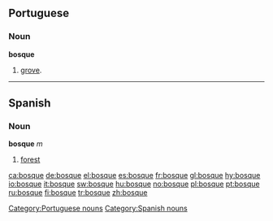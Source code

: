 ==Portuguese==
===Noun===
'''bosque''' {{m}}
# [[grove]].

[[Category:Portuguese nouns]]

----

==Spanish==
===Noun===
'''bosque''' ''m''

# [[forest]]

[[Category:Spanish nouns]]

<!-- no need for translations when a word has an English equivalent  
====Translations====
*English: [[forest]], [[grove]]
*[[Guarani]]: [[ka'aguy]]
*[[Interlingua]]: [[bosco]]
*Latin: [[silva]], -ae
*Polish: [[las]] ''m''
*Portuguese: bosque ''m''
-->

[[ca:bosque]]
[[de:bosque]]
[[el:bosque]]
[[es:bosque]]
[[fr:bosque]]
[[gl:bosque]]
[[hy:bosque]]
[[io:bosque]]
[[it:bosque]]
[[sw:bosque]]
[[hu:bosque]]
[[no:bosque]]
[[pl:bosque]]
[[pt:bosque]]
[[ru:bosque]]
[[fi:bosque]]
[[tr:bosque]]
[[zh:bosque]]